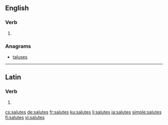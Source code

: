 ==English==

===Verb===
{{head|en}}

# {{en-third-person singular of|salute}}

===Anagrams===
* [[taluses#English|taluses]]

----

==Latin==

===Verb===
{{la-verb-form|salūtēs}}

# {{conjugation of|salūtō||2|s|pres|act|sub|lang=la}}

[[cs:salutes]]
[[de:salutes]]
[[fr:salutes]]
[[ku:salutes]]
[[li:salutes]]
[[ja:salutes]]
[[simple:salutes]]
[[fi:salutes]]
[[vi:salutes]]